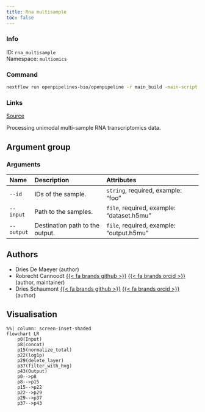 ```yaml
---
title: Rna multisample
toc: false
---
```


::: {.column-margin}

### Info

ID: `rna_multisample`  
Namespace: `multiomics`

### Command

```bash
nextflow run openpipelines-bio/openpipeline -r main_build -main-script workflows/multiomics/rna_multisample/main.nf --help
```

### Links
[Source](https://github.com/openpipelines-bio/openpipeline/blob/main/workflows/multiomics/rna_multisample){.btn-action .btn-sm .btn-info .btn role="button"}
:::

Processing unimodal multi-sample RNA transcriptomics data.

## Argument group

### Arguments



|Name       |Description                     |Attributes                                |
|:----------|:-------------------------------|:-----------------------------------------|
|`--id`     |IDs of the sample.              |`string`, required, example: "foo"        |
|`--input`  |Path to the samples.            |`file`, required, example: "dataset.h5mu" |
|`--output` |Destination path to the output. |`file`, required, example: "output.h5mu"  |

## Authors

 * Dries De Maeyer  (author)
 * Robrecht Cannoodt [{{< fa brands github >}}](https://github.com/rcannood) [{{< fa brands orcid >}}](https://orcid.org/0000-0003-3641-729X) (author, maintainer)
 * Dries Schaumont [{{< fa brands github >}}](https://github.com/DriesSchaumont) [{{< fa brands orcid >}}](https://orcid.org/0000-0002-4389-0440) (author)

## Visualisation

```mermaid
%%| column: screen-inset-shaded
flowchart LR
    p0(Input)
    p8(concat)
    p15(normalize_total)
    p22(log1p)
    p29(delete_layer)
    p37(filter_with_hvg)
    p43(Output)
    p0-->p8
    p8-->p15
    p15-->p22
    p22-->p29
    p29-->p37
    p37-->p43

```
